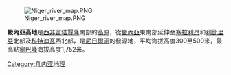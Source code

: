 {{noteTA
|G1=地名
}}

[[Image:Niger_river_map.PNG|right]]

'''畿內亞高地'''是[[西非|西非]][[富塔賈隆|富塔賈隆]]南部的[[高原|高原]]，從[[畿內亞|畿內亞]]東南部延伸至[[塞拉利昂|塞拉利昂]]和[[利比里亞|利比里亞]]北部及[[科特迪瓦|科特迪瓦]]西北部，是[[尼日爾河|尼日爾河]]的發源地，平均海拔高度300至500米，最高點[[寧巴峰|寧巴峰]]海拔高度1,752米。

[[Category:几内亚地理|Category:几内亚地理]]
{{guinea-stub}}
{{liberia-stub}}